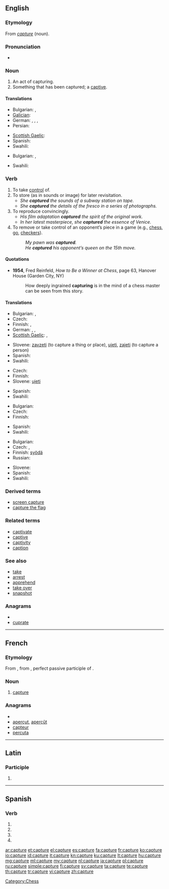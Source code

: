 {{wikipedia|dab=capture}}
{{also|capturé}}
==English==

===Etymology===
From {{etyl|frm}} ''[[#French|capture]]'' (noun).

===Pronunciation===
* {{audio|en-us-capture.ogg|Audio (US)}}

===Noun===
{{en-noun}}

# An act of capturing.
# Something that has been captured; a [[captive]].

====Translations====
{{trans-top|act of capturing}}
* Bulgarian: {{t|bg|пленяване|n}},  {{t|bg|хващане|n}}
* [[Galician]]: {{t-|gl|captura|xs=Galician}} {{m}}
* German: {{t|de|Fang|m}}, {{t|de|Festnahme|f}}, {{t|de|Gefangennahme|f}}, {{t|de|Erfassung|f}}
* Persian: {{t|fa|بازگیری|tr=bāzgiri|xs=Persian}}
{{trans-mid}}
* [[Scottish Gaelic]]: {{t-|gd|glacadh|m|xs=Scottish Gaelic}}
* Spanish: {{t+|es|captura|f}}
* Swahili: {{t+|sw|nasa|xs=Swahili}}
{{trans-bottom}}

{{trans-top|something that has been captured}}
* Bulgarian: {{t+|bg|пленник|m}},  {{t|bg|плячка|f}}
{{trans-mid}}
* Swahili: {{t+|sw|nasa|xs=Swahili}}
{{trans-bottom}}

===Verb===
{{en-verb|captures|capturing|captured}}

# To take [[control]] of.
# To store (as in sounds or image) for later revisitation.
#* ''She '''captured''' the sounds of a subway station on tape.''
#* ''She '''captured''' the details of the fresco in a series of photographs.''
# To reproduce convincingly.
#* ''His film adaptation '''captured''' the spirit of the original work.''
#* ''In her latest masterpiece, she '''captured''' the essence of Venice.''
# To remove or take control of an opponent’s piece in a game (e.g., [[chess]], [[go]], [[checkers]]).
#: ''My pawn was '''captured'''.''
#: ''He '''captured''' his opponent’s queen on the 15th move.''

====Quotations====
* '''1954''', Fred Reinfeld, ''How to Be a Winner at Chess'', page 63, Hanover House (Garden City, NY)
*: How deeply ingrained '''capturing''' is in the mind of a chess master can be seen from this story.

====Translations====
{{trans-top|take control of}}
* Bulgarian: {{t|bg|хващам}},  {{t|bg|пленявам}}
* Czech: {{t-|cs|zajmout}}
* Finnish: {{t-|fi|kaapata}}, {{t+|fi|napata}}
* German: {{t|de|fangen}}, {{t|de|einfangen}}, {{t|de|gefangen nehmen}}
* [[Scottish Gaelic]]: {{t-|gd|glac|xs=Scottish Gaelic}}, {{t-|gd|beò-ghlac|xs=Scottish Gaelic}}
{{trans-mid}}
* Slovene: [[zavzeti]] (to capture a thing or place), [[ujeti]], [[zajeti]] (to capture a person)
* Spanish: {{t+|es|capturar}}
* Swahili: {{t+|sw|nasa|xs=Swahili}}
{{trans-bottom}}

{{trans-top|store}}
* Czech: {{t-|cs|zachytit}}
* Finnish: {{t+|fi|tallentaa}}
* Slovene: [[ujeti]]
{{trans-mid}}
* Spanish: {{t+|es|capturar}}
* Swahili: {{t+|sw|nasa|xs=Swahili}}
{{trans-bottom}}

{{trans-top|reproduce convincingly}}
* Bulgarian: {{t|bg|улавям}}
* Czech: {{t-|cs|zachytit}}
* Finnish: {{t+|fi|vangita}}
{{trans-mid}}
* Spanish: {{t+|es|capturar}}
* Swahili: {{t+|sw|nasa|xs=Swahili}}
{{trans-bottom}}

{{trans-top|remove or take control of opponent’s piece}}
* Bulgarian: {{t+|bg|взимам}}
* Czech: {{t+|cs|vzít}}, {{t-|cs|zajmout}}
* Finnish: [[syödä]] {{qualifier|Chess}}
* Russian: {{t+|ru|взятие|n|tr=vzjátije}}
{{trans-mid}}
* Slovene: {{t+|sl|vzeti}}
* Spanish: {{t+|es|capturar}}
* Swahili: {{t+|sw|nasa|xs=Swahili}}
{{trans-bottom}}

===Derived terms===
* [[screen capture]]
* [[capture the flag]]

===Related terms===
* [[captivate]]
* [[captive]]
* [[captivity]]
* [[caption]]

===See also===
* [[take]]
* [[arrest]]
* [[apprehend]]
* [[take over]]
* [[snapshot]]

===Anagrams===
* {{alphagram|aceprtu}}
* [[cuprate#English|cuprate]]

[[Category:Chess]]

----

==French==

===Etymology===
From {{etyl|la|fr}} {{term|captura|captūra|catching, capture|lang=la}}, from {{term|captus|||lang=la}}, perfect passive participle of {{term|capio|capiō|capture, seize, take|lang=la}}.

===Noun===
{{fr-noun|f}}

# [[capture#English|capture]]

===Anagrams===
* {{alphagram|aceprtu}}
* [[aperçut#French|aperçut]], [[aperçût#French|aperçût]]
* [[capteur#French|capteur]]
* [[percuta#French|percuta]]

----

==Latin==

===Participle===
{{la-part-form|captūre}}

# {{inflection of|capturus|captūrus|voc|m|s|lang=la}}

----

==Spanish==

===Verb===
{{es-verb-form|capturar}}

# {{es-verb form of|ending=ar|mood=imperative|pers=2|formal=yes|number=singular|[[capturar]]}}
# {{es-verb form of|ending=ar|mood=subjunctive|tense=present|pers=1|number=singular|[[capturar]]}}
# {{es-verb form of|ending=ar|mood=subjunctive|tense=present|pers=2|formal=yes|number=singular|[[capturar]]}}
# {{es-verb form of|ending=ar|mood=subjunctive|tense=present|pers=3|number=singular|[[capturar]]}}

[[ar:capture]]
[[et:capture]]
[[el:capture]]
[[es:capture]]
[[fa:capture]]
[[fr:capture]]
[[ko:capture]]
[[io:capture]]
[[id:capture]]
[[it:capture]]
[[kn:capture]]
[[ku:capture]]
[[lt:capture]]
[[hu:capture]]
[[mg:capture]]
[[ml:capture]]
[[my:capture]]
[[nl:capture]]
[[ja:capture]]
[[pl:capture]]
[[ru:capture]]
[[simple:capture]]
[[fi:capture]]
[[sv:capture]]
[[ta:capture]]
[[te:capture]]
[[th:capture]]
[[tr:capture]]
[[vi:capture]]
[[zh:capture]]